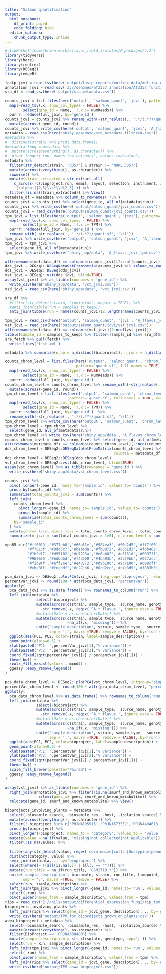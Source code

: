 ```yaml
---
title: "Salmon quantification"
output:
  html_notebook:
    df_print: paged
    code_folding: hide
  editor_options: 
    chunk_output_type: inline
---
```


```r
#.libPaths('/home/brian.mack/aflavus_field_isolates/R_packages/4.2')
library(tidyverse)
library(here)
library(rentrez)
library(DESeq2)
library(edgeR)
```
```r
fastp_jcvi = read_tsv(here('output/fastp_reports/multiqc_data/multiqc_general_stats.txt'))
annotation_jcvi = read_csv('Z://genomes/af3357_annotation/Af3357_functional_annotation.csv')
sra_df = read_csv(here('output/sra_metadata.csv'))
```


```r
counts_jcvi = list.files(here('output', 'salmon_quant', 'jcvi'), pattern='quant.sf', full.names = TRUE, recursive = TRUE) %>%
  map(~read_tsv(.x, show_col_types = FALSE) %>%
        select(gene_id = Name, !!.x := NumReads)) %>%
  purrr::reduce(full_join, by='gene_id')
counts_jcvi = counts_jcvi %>% rename_with(~str_replace(., '.*/(.*?)/quant.sf', '\\1')) %>%
  mutate(across(-gene_id, round))
counts_jcvi %>% write_csv(here('output', 'salmon_quant', 'jcvi', 'A_flavus_jcvi_counts_unfiltered.csv'))
metadata = read_csv(here('shiny_app/data/sra_metadata_filtered.csv'))
#metadata %>% 
#  distinct(strain) %>% print.data.frame()
#metadata_long = metadata %>% 
#  mutate(across(everything(), as.character)) %>%
#  pivot_longer(-run, names_to='category', values_to='value')
metadata %>% 
  filter(str_detect(strain, '3357') & strain != 'NRRL 3357')
  mutate(across(everything(), as.character)) %>%
  rowwise() %>%
  mutate(strain_extracted = str_extract_all(
    c_across(-c(bioproject:run, email, layout, selection, instrument, id, source_material_id)),
    '[:alpha:]{2,5}\\s*\\d{2,5}')) %>% 
  filter(!is.na(strain_extracted)) %>% View()
metadata_df = metadata %>% column_to_rownames('run')
counts_jcvi = counts_jcvi %>% select(gene_id, all_of(metadata$run))
counts_jcvi %>% write_csv(here('output/salmon_quant/jcvi_counts.csv'))
counts_jcvi = read_csv(here('output/salmon_quant/jcvi_counts.csv'))
tpm_jcvi = list.files(here('output', 'salmon_quant', 'jcvi'), pattern='quant.sf', full.names = TRUE, recursive = TRUE) %>%
  map(~read_tsv(.x, show_col_types = FALSE) %>%
        select(gene_id = Name, !!.x := TPM)) %>%
  purrr::reduce(full_join, by='gene_id') %>% 
  rename_with(~str_replace(., '.*/(.*?)/quant.sf', '\\1'))
tpm_jcvi %>% write_csv(here('output', 'salmon_quant', 'jcvi', 'A_flavus_jcvi_tpm_unfiltered.csv'))
tpm_jcvi = tpm_jcvi %>%
  select(gene_id, all_of(metadata$run))
tpm_jcvi %>% write_csv(here('shiny_app/data', 'A_flavus_jcvi_tpm.csv'))

all(rownames(metadata_df) == colnames(counts_jcvi)[2:ncol(counts_jcvi)])
dds_jcvi = DESeq2::DESeqDataSetFromMatrix(counts_jcvi %>% column_to_rownames('gene_id'), colData = metadata_df, design = ~ 1)
dds_jcvi = DESeq2::DESeq(dds_jcvi)
vst_jcvi = DESeq2::vst(dds_jcvi, blind=TRUE)
assay(vst_jcvi) %>% as_tibble(rownames = 'gene_id') %>% 
  write_csv(here('shiny_app/data', 'vst_jcvi.csv'))
vsd_jcvi = read_csv(here('shiny_app/data', 'vst_jcvi.csv'))
```
```r
sra_df %>% 
  #filter(str_detect(strain, 'fumigatus', negate = TRUE)) %>%
  #anti_join(tibble(run = samples_to_keep))
  anti_join(tibble(run = names(counts_jcvi)[2:length(names(counts_jcvi))])) %>% View()
```

```r
tpm_jcvi = read_csv(here('output', 'salmon_quant', 'jcvi', 'A_flavus_jcvi_tpm_unfiltered.csv'))
vst_jcvi = read_csv(here('output/salmon_quant/jcvi/vst_jcvi.csv'))
all(rownames(metadata_df) == colnames(vst_jcvi)[2:ncol(vst_jcvi)])
tibble(sample_id = samples_to_keep) %>% filter(!sample_id %in% sra_df$run)
sra_fetch %>% pull(fetch) %>% 
  write_lines('test.xml')
```

```r
metadata %>% summarize(n_bp = n_distinct(bioproject), n_runs = n_distinct(run))
```


```r
counts_chrom_level = list.files(here('output', 'salmon_quant', 'chrom_level'), 
                                pattern='quant.sf', full.names = TRUE, recursive = TRUE) %>%
  map(~read_tsv(.x, show_col_types = FALSE) %>%
        select(gene_id = Name, !!.x := NumReads)) %>%
  purrr::reduce(full_join, by='gene_id')
counts_chrom_level = counts_chrom_level %>% rename_with(~str_replace(., '.*/(.*?)/quant.sf', '\\1')) %>%
  mutate(across(-gene_id, round))
tpm_chrom_level = list.files(here('output', 'salmon_quant', 'chrom_level'), 
                             pattern='quant.sf', full.names = TRUE, recursive = TRUE) %>%
  map(~read_tsv(.x, show_col_types = FALSE) %>%
        select(gene_id = Name, !!.x := TPM)) %>%
  purrr::reduce(full_join, by='gene_id')  %>% 
  rename_with(~str_replace(., '.*/(.*?)/quant.sf', '\\1'))
tpm_chrom_level %>% write_csv(here('output', 'salmon_quant', 'chrom_level', 'A_flavus_chrom_level_tpm_unfiltered.csv'))
tpm_chrom_level = tpm_chrom_level %>%
  select(gene_id, all_of(metadata$run))
tpm_chrom_level %>% write_csv(here('shiny_app/data', 'A_flavus_chrom_level_tpm.csv'))
counts_chrom_level = counts_chrom_level %>% select(gene_id, all_of(metadata$run))
all(rownames(metadata_df) == colnames(counts_chrom_level)[2:ncol(counts_chrom_level)])
dds_chrom_level = DESeq2::DESeqDataSetFromMatrix(counts_chrom_level %>% column_to_rownames('gene_id'), 
                                                 colData = metadata_df, design = ~ 1)
dds_chrom_level = DESeq2::DESeq(dds_chrom_level)
vst_chrom_level = DESeq2::vst(dds_chrom_level, blind=TRUE)
assay(vst_chrom_level) %>% as_tibble(rownames = 'gene_id') %>% 
  write_csv(here('shiny_app/data/vst_chrom_level.csv'))
```

```r
counts_jcvi %>% 
  pivot_longer(-gene_id, names_to='sample_id', values_to='counts') %>%
  group_by(sample_id) %>%
  summarize(total_counts_jcvi = sum(counts)) %>%
  left_join(
    counts_chrom_level %>% 
      pivot_longer(-gene_id, names_to='sample_id', values_to='counts') %>%
      group_by(sample_id) %>%
      summarize(total_counts_chrom_level = sum(counts)),
    by='sample_id'
  ) %>% 
  mutate(chrom_level_minus_jcvi = total_counts_chrom_level - total_counts_jcvi) %>% 
  summarize(n_jcvi = sum(total_counts_jcvi > 1e6), n_chrom_level = sum(total_counts_chrom_level > 1e6))
```
```r
mpn65 = c('#ff0029','#377eb8','#66a61e','#984ea3','#00d2d5','#ff7f00','#af8d00','#7f80cd','#b3e900','#c42e60','#a65628',
          '#f781bf','#8dd3c7','#bebada','#fb8072','#80b1d3','#fdb462','#fccde5','#bc80bd','#ffed6f','#c4eaff','#cf8c00',
          '#1b9e77','#d95f02','#e7298a','#e6ab02','#a6761d','#0097ff','#00d067','#000000','#252525','#525252','#737373',
          '#969696','#bdbdbd','#f43600','#4ba93b','#5779bb','#927acc','#97ee3f','#bf3947','#9f5b00','#f48758','#8caed6',
          '#f2b94f','#eff26e','#e43872','#d9b100','#9d7a00','#698cff','#d9d9d9','#00d27e','#d06800','#009f82','#c49200',
          '#cbe8ff','#fecddf','#c27eb6','#8cd2ce','#c4b8d9','#f883b0','#a49100','#f48800','#27d0df','#a04a9b')

```


```r
pca_data_jcvi <- DESeq2::plotPCA(vst_jcvi, intgroup='bioproject', returnData=T, ntop=4000)
percentVar_jcvi <- round(100 * attr(pca_data_jcvi, "percentVar"))
ggplotly(
  pca_data_jcvi %>% as.data.frame() %>% rownames_to_column('run') %>%
  left_join(metadata %>%
              select(-bioproject) %>%
              mutate(across(c(strain, sample_type,  source_name, genotype), 
                ~str_remove(.x, regex('^A.* flavus ', ignore_case = TRUE)))) %>%
              #mutate(Date = as.character(Date)) %>%
              mutate(across(c(strain, sample_type,  source_name, genotype, treatment, isolate), 
                            ~na_if(.x, 'missing'))) %>%
              unite('sample_description', strain, sample_type,  source_name, genotype, treatment, isolate,
                    sep = ';', na.rm =TRUE, remove = FALSE), by='run') %>% 
  ggplot(aes(PC1, PC2, color=strain, label=sample_description)) +
  geom_point(alpha=0.5) +
  xlab(paste0("PC1: ",percentVar_jcvi[1],"% variance")) +
  ylab(paste0("PC2: ",percentVar_jcvi[2],"% variance")) +
  coord_fixed(sqrt(percentVar_jcvi[2] / percentVar_jcvi[1])) +
  theme_bw() +
  scale_fill_manual(values = mpn65) +
  ggeasy::easy_remove_legend()
)
```

```r
pca_data_chrom_level <- DESeq2::plotPCA(vst_chrom_level, intgroup='bioproject', returnData=T, ntop=4000)
percentVar_chrom_level <- round(100 * attr(pca_data_chrom_level, "percentVar"))
ggplotly(
  pca_data_chrom_level %>% as.data.frame() %>% rownames_to_column('run') %>%
  left_join(metadata %>%
              select(-bioproject) %>%
              mutate(across(c(strain, sample_type,  source_name, genotype), 
                ~str_remove(.x, regex('^A.* flavus ', ignore_case = TRUE)))) %>%
              #mutate(Date = as.character(Date)) %>%
              mutate(across(c(strain, sample_type,  source_name, genotype, treatment, isolate), 
                            ~na_if(.x, 'missing'))) %>%
              unite('sample_description', strain, sample_type,  source_name, genotype, treatment, isolate,
                    sep = ';', na.rm =TRUE, remove = FALSE), by='run') %>% 
  ggplot(aes(PC1, PC2, color=bioproject, label=sample_description)) +
  geom_point(alpha=0.5) +
  xlab(paste0("PC1: ",percentVar_jcvi[1],"% variance")) +
  ylab(paste0("PC2: ",percentVar_jcvi[2],"% variance")) +
  coord_fixed(sqrt(percentVar_jcvi[2] / percentVar_jcvi[1])) +
  theme_bw() +
  scale_fill_brewer(palette="Paired") +
  ggeasy::easy_remove_legend()
)
```
```r
assay(vst_jcvi) %>% as_tibble(rownames = 'gene_id') %>% 
  right_join(annotation_jcvi %>% filter(!is.na(smurf_and_known_metabolite)) %>%
               select(gene_id=gene, smurf_and_known_metabolite)) %>%
  relocate(gene_id, smurf_and_known_metabolite) %>% View()
```


```r
bioprojects_involving_plants = metadata %>% 
  select(-biosample_search, -biosample_res, -host, -isolation_source) %>%
  mutate(across(everything(), as.character)) %>%
  filter(! bioproject %in% c('PRJNA605915','PRJNA573552','PRJNA494613')) %>% 
  group_by(bioproject) %>%
  pivot_longer(-bioproject, names_to = 'category', values_to = 'value') %>%
  mutate(value = na_if(value, 'missing|not collected|not applicable')) %>%
  filter(!is.na(value)) %>% 
  
  filter(any(str_detect(value, regex('corn|maize|cotton|Gossypium|peanut|Arachis', ignore_case = TRUE)))) %>% 
  distinct(category, value) %>%
  semi_join(metadata, ., by='bioproject') %>% 
  select(where(~ !(all(is.na(.)) | all(. == "")))) %>% 
  mutate(run_title = na_if(run_title, 'GSM2718.*')) %>% 
  unite('sample_description', biosample, strain, run_title, timepoint, growth_condition, abstract, 
        sep = ';', na.rm =TRUE, remove = FALSE) %>%
  select(run, sample_description) %>%
  left_join(tpm_jcvi %>% pivot_longer(-gene_id, names_to='run', values_to='tpm'), by='run') %>%
  select(-run) %>%
  pivot_wider(names_from = sample_description, values_from = tpm)
rips = read_csv('Z://nils/output/differential_expression_fungi/rip_tpm.csv')
bioprojects_involving_plants %>% 
  left_join(rips %>% select(gene_id = jcvi_gene, description), ., by='gene_id') %>%
  write_csv(here('output/TPM_for_bioprojects_grown_on_plants.csv'))
aswa_bioproject = metadata %>% 
  select(-biosample_search, -biosample_res, -host, -isolation_source) %>%
  mutate(across(everything(), as.character)) %>%
  filter(BioProject == 'PRJNA338480') %>% 
  mutate(sample_description = str_c(isolate, genotype, sep=';')) %>%
  select(run = Run, sample_description) %>%
  left_join(tpm_jcvi %>% pivot_longer(-gene_id, names_to='run', values_to='tpm'), by='run') %>%
  select(-run) %>%
  pivot_wider(names_from = sample_description, values_from = tpm) %>%
  left_join(rips %>% select(gene_id = jcvi_gene, description), ., by='gene_id') %>%
  write_csv(here('output/TPM_aswa_bioproject.csv'))
```
